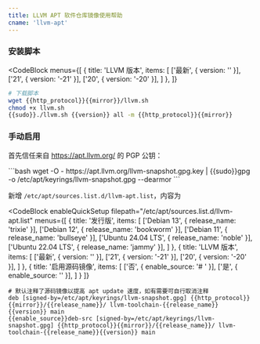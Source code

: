 ```yaml
---
title: LLVM APT 软件仓库镜像使用帮助
cname: 'llvm-apt'
---
```


### 安装脚本

<CodeBlock
  menus={[
    {
      title: 'LLVM 版本',
      items: [
        ['最新', { version: '' }],
        ['21', { version: '-21' }],
        ['20', { version: '-20' }],
      ]
    },
  ]}
>

```bash
# 下载脚本
wget {{http_protocol}}{{mirror}}/llvm.sh
chmod +x llvm.sh
{{sudo}}./llvm.sh {{version}} all -m {{http_protocol}}{{mirror}}
```

</CodeBlock>

### 手动启用

首先信任来自 https://apt.llvm.org/ 的 PGP 公钥：

<CodeBlock>
```bash
wget -O - https://apt.llvm.org/llvm-snapshot.gpg.key | {{sudo}}gpg -o /etc/apt/keyrings/llvm-snapshot.gpg --dearmor
```
</CodeBlock>

新增 `/etc/apt/sources.list.d/llvm-apt.list`，内容为

<CodeBlock
  enableQuickSetup
  filepath="/etc/apt/sources.list.d/llvm-apt.list"
  menus={[
    {
      title: '发行版',
      items: [
        ['Debian 13', { release_name: 'trixie' }],
        ['Debian 12', { release_name: 'bookworm' }],
        ['Debian 11', { release_name: 'bullseye' }],
        ['Ubuntu 24.04 LTS', { release_name: 'noble' }],
        ['Ubuntu 22.04 LTS', { release_name: 'jammy' }],
      ]
    },
    {
      title: 'LLVM 版本',
      items: [
        ['最新', { version: '' }],
        ['21', { version: '-21' }],
        ['20', { version: '-20' }],
      ]
    },
    {
      title: '启用源码镜像',
      items: [
        ['否', { enable_source: '# ' }],
        ['是', { enable_source: '' }],
      ]
    }
  ]}
>

```properties
# 默认注释了源码镜像以提高 apt update 速度，如有需要可自行取消注释
deb [signed-by=/etc/apt/keyrings/llvm-snapshot.gpg] {{http_protocol}}{{mirror}}/{{release_name}}/ llvm-toolchain-{{release_name}}{{version}} main
{{enable_source}}deb-src [signed-by=/etc/apt/keyrings/llvm-snapshot.gpg] {{http_protocol}}{{mirror}}/{{release_name}}/ llvm-toolchain-{{release_name}}{{version}} main
```

</CodeBlock>

